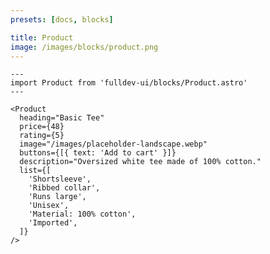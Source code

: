 ```yaml
---
presets: [docs, blocks]

title: Product
image: /images/blocks/product.png
---
```


```astro live
---
import Product from 'fulldev-ui/blocks/Product.astro'
---

<Product
  heading="Basic Tee"
  price={48}
  rating={5}
  image="/images/placeholder-landscape.webp"
  buttons={[{ text: 'Add to cart' }]}
  description="Oversized white tee made of 100% cotton."
  list={[
    'Shortsleeve',
    'Ribbed collar',
    'Runs large',
    'Unisex',
    'Material: 100% cotton',
    'Imported',
  ]}
/>
```
